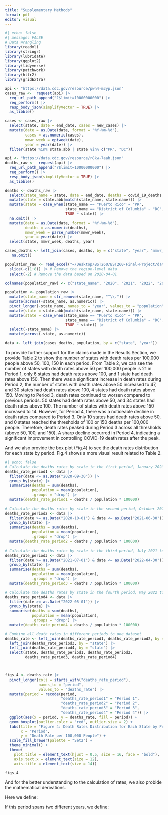 ```yaml
---
title: "Supplementary Methods"
format: pdf
editor: visual
---
```


```r
#| echo: false
#| message: FALSE
# Data Wrangling
library(readxl)
library(stringr)
library(lubridate)
library(ggplot2)
library(tidyverse)
library(patchwork)
library(httr2)
library(gridExtra)

api <- "https://data.cdc.gov/resource/pwn4-m3yp.json"
cases_raw <-  request(api) |> 
  req_url_path_append("?$limit=10000000000") |>
  req_perform() |> 
  resp_body_json(simplifyVector = TRUE) |> 
  as_tibble() 

cases <- cases_raw |> 
  select(state, date = end_date, cases = new_cases) |>
  mutate(date = as.Date(date, format = "%Y-%m-%d"),
         cases = as.numeric(cases),
         mmwr_week = epiweek(date),
         year = year(date)) |>
  filter(state %in% state.abb | state %in% c("PR", "DC")) 

api <- "https://data.cdc.gov/resource/r8kw-7aab.json"
deaths_raw <-  request(api) |> 
  req_url_path_append("?$limit=10000000000") |>
  req_perform() |> 
  resp_body_json(simplifyVector = TRUE) |> 
  as_tibble() 

deaths <- deaths_raw |> 
  select(state_name = state, date = end_date, deaths = covid_19_deaths, mmwr_week) |>
  mutate(state = state.abb[match(state_name, state.name)]) |>
  mutate(state = case_when(state_name == "Puerto Rico" ~ "PR",
                           state_name == "District of Columbia" ~ "DC",
                           TRUE ~ state)) |>
  na.omit() |> 
  mutate(date = as.Date(date, format = "%Y-%m-%d"),
         deaths = as.numeric(deaths),
         mmwr_week = parse_number(mmwr_week),
         year = year(date)) |>
  select(state, mmwr_week, deaths, year)

cases_deaths <- left_join(cases, deaths, by = c("state", "year", "mmwr_week")) |>
   na.omit()

population_raw <- read_excel("~/Desktop/BST260/BST260-Final-Project/data/raw-data/NST-EST2023-POP.xlsx") |>
  slice(-c(1:8)) |> # Remove the region-level data
  select(-2) # Remove the data based on 2020-04-01

colnames(population_raw) <- c("state_name", "2020", "2021", "2022", "2023") # Rename each column

population <- population_raw |>
  mutate(state_name = str_remove(state_name, "^\\.")) |>
  mutate(across(-state_name, as.numeric)) |>
  pivot_longer(-state_name, names_to = "year", values_to = "population") |>
  mutate(state = state.abb[match(state_name, state.name)]) |>
  mutate(state = case_when(state_name == "Puerto Rico" ~ "PR",
                           state_name == "District of Columbia" ~ "DC",
                           TRUE ~ state)) |>
  select(-state_name) |>
  mutate(across(-state, as.numeric)) 

data <- left_join(cases_deaths, population, by = c("state", "year"))
```

To provide further support for the claims made in the Results Section, we provide Table 2 to show the number of states with death rates per 100,000 people above 50, 100, 150 in each period. From Table 2, we can see the number of states with death rates above 50 per 100,000 people is 21 in Period 1, only 6 states had death rates above 100, and 1 state had death rates above 150. Then there was a significant increase in death rates during Period 2, the number of states with death rates above 50 increased to 47, and 30 states had death rates above 100, 4 states had death rates above 150. Moving to Period 3, death rates continued to worsen compared to previous periods. 50 states had death rates above 50, and 34 states had death rates above 100. The number of states with death rates above 150 increased to 14. However, for Period 4, there was a noticeable decline in death rates compared to Period 3. Only 10 states had death rates above 50, and 0 states reached the thresholds of 100 or 150 deaths per 100,000 people. Therefore, death rates peaked during Period 3 across all thresholds (above 50, 100, and 150). A sharp decline occurred in Period 4, indicating a significant improvement in controlling COVID-19 death rates after the peak.

\begin{longtable}
{|l|>{\centering\arraybackslash}p{4cm}|>{\centering\arraybackslash}p{4cm}|>{\centering\arraybackslash}p{4cm}|}
\caption{Number of States with Death Rate per 100,000 People above 50, 100, 150} \label{tab:death_rates_states} \\
\hline
\textbf{} & \multicolumn{3}{c|}{\textbf{The number of states}} \\ \cline{2-4}
\textbf{} & \textbf{Death rates per 100,000 people above 50} & \textbf{Death rates per 100,000 people above 100} & \textbf{Death rates per 100,000 people above 150} \\ \hline
\textbf{Period 1} & 21 & 6 & 1 \\ \hline
\textbf{Period 2} & 47 & 30 & 4 \\ \hline
\textbf{Period 3} & 50 & 34 & 14 \\ \hline
\textbf{Period 4} & 10 & 0 & 0 \\ \hline
\end{longtable}

And we also provide the box plot (Fig.4) to see the death rates distribution for each state by period. Fig.4 shows a more visual result related to Table 2.

```r
#| echo: false
# Calculate the deaths rates by state in the first period, January 2020 to September 2020
deaths_rate_period1 <- data |>
  filter(date <= as.Date("2020-09-30")) |>
  group_by(state) |>
  summarise(deaths = sum(deaths),
            population = mean(population),
            .groups = "drop") |>
  mutate(deaths_rate_period1 = deaths / population * 100000)
  
# Calculate the deaths rates by state in the second period, October 2020 to June 2021
deaths_rate_period2 <- data |>
  filter(date >= as.Date("2020-10-01") & date <= as.Date("2021-06-30")) |>
  group_by(state) |>
  summarise(deaths = sum(deaths),
            population = mean(population),
            .groups = "drop") |>
  mutate(deaths_rate_period2 = deaths / population * 100000)

# Calculate the deaths rates by state in the third period, July 2021 to April 2022
deaths_rate_period3 <- data |>
  filter(date >= as.Date("2021-07-01") & date <= as.Date("2022-04-30")) |>
  group_by(state) |>
  summarise(deaths = sum(deaths),
            population = mean(population),
            .groups = "drop") |>
  mutate(deaths_rate_period3 = deaths / population * 100000)

# Calculate the deaths rates by state in the fourth period, May 2022 to May 2023
deaths_rate_period4 <- data |>
  filter(date >= as.Date("2022-05-01")) |>
  group_by(state) |>
  summarise(deaths = sum(deaths),
            population = mean(population),
            .groups = "drop") |>
  mutate(deaths_rate_period4 = deaths / population * 100000)

# Combine all death rates in different periods to one dataset
deaths_rate <- left_join(deaths_rate_period1, deaths_rate_period2, by = "state") |>
  left_join(deaths_rate_period3, by = "state") |>
  left_join(deaths_rate_period4, by = "state") |>
  select(state, deaths_rate_period1, deaths_rate_period2, 
         deaths_rate_period3, deaths_rate_period4)



figs_4 <- deaths_rate |> 
  pivot_longer(cols = starts_with("deaths_rate_period"),
               names_to = "period",
               values_to = "deaths_rate") |>
  mutate(period = recode(period, 
                         "deaths_rate_period1" = "Period 1",
                         "deaths_rate_period2" = "Period 2",
                         "deaths_rate_period3" = "Period 3",
                         "deaths_rate_period4" = "Period 4")) |>
  ggplot(aes(x = period, y = deaths_rate, fill = period)) +
  geom_boxplot(outlier.color = "red", outlier.size = 2) +
  labs(title = "Figure 4: Death Rates Distribution for Each State by Period",
       x = "Period",
       y = "Death Rate per 100,000 People") +
  scale_fill_brewer(palette = "Set2") +
  theme_minimal() +
  theme(
    plot.title = element_text(hjust = 0.5, size = 16, face = "bold"),
    axis.text.x = element_text(size = 12),
    axis.title = element_text(size = 14))

figs_4
```

And for the better understanding to the calculation of rates, we also probide the mathematical derivations.

Here we define:

\begin{equation*}
\textit{Death Rate per } 100,000 \, \textit{people} = 
\frac{\textit{Numbers of death in one specific period}}
{\textit{Population in this period}} \times 100,000
\end{equation*}
\begin{equation*}
\textit{Case Rate per } 100,000 \, \textit{people} = 
\frac{\textit{Numbers of case in one specific period}}
{\textit{Population in this period}} \times 100,000
\end{equation*}

If this period spans two different years, we define:

\begin{equation*}
\textit{Population in this period} = 
\frac{\textit{Sum of population in two years}}{2}
\end{equation*}
